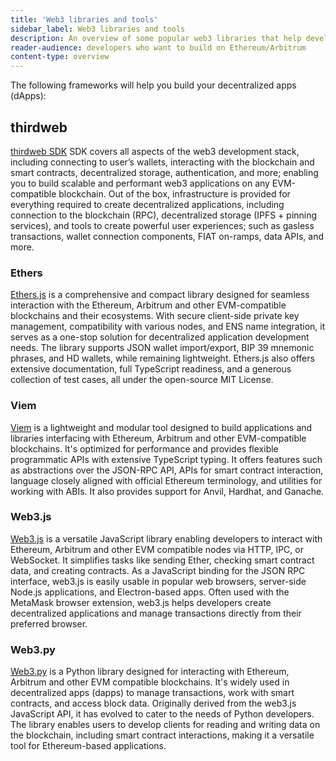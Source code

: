 ```yaml
---
title: 'Web3 libraries and tools'
sidebar_label: Web3 libraries and tools
description: An overview of some popular web3 libraries that help developers interact with the Ethereum and Arbitrum blockchains.
reader-audience: developers who want to build on Ethereum/Arbitrum
content-type: overview
---
```



<KnowMoreToolsBox />

The following frameworks will help you build your decentralized apps (dApps):

## thirdweb

[thirdweb SDK](https://portal.thirdweb.com/sdk) SDK covers all aspects of the web3 development stack, including connecting to user’s wallets, interacting with the blockchain and smart contracts, decentralized storage, authentication, and more; enabling you to build scalable and performant web3 applications on any EVM-compatible blockchain. Out of the box, infrastructure is provided for everything required to create decentralized applications, including connection to the blockchain (RPC), decentralized storage (IPFS + pinning services), and tools to create powerful user experiences; such as gasless transactions, wallet connection components, FIAT on-ramps, data APIs, and more.

### Ethers

[Ethers.js](https://docs.ethers.org/) is a comprehensive and compact library designed for seamless interaction with the Ethereum, Arbitrum and other EVM-compatible blockchains and their ecosystems. With secure client-side private key management, compatibility with various nodes, and ENS name integration, it serves as a one-stop solution for decentralized application development needs. The library supports JSON wallet import/export, BIP 39 mnemonic phrases, and HD wallets, while remaining lightweight. Ethers.js also offers extensive documentation, full TypeScript readiness, and a generous collection of test cases, all under the open-source MIT License.

### Viem

[Viem](https://viem.sh/) is a lightweight and modular tool designed to build applications and libraries interfacing with Ethereum, Arbitrum and other EVM-compatible blockchains. It's optimized for performance and provides flexible programmatic APIs with extensive TypeScript typing. It offers features such as abstractions over the JSON-RPC API, APIs for smart contract interaction, language closely aligned with official Ethereum terminology, and utilities for working with ABIs. It also provides support for Anvil, Hardhat, and Ganache.

### Web3.js

[Web3.js](https://github.com/web3/web3.js/) is a versatile JavaScript library enabling developers to interact with Ethereum, Arbitrum and other EVM compatible nodes via HTTP, IPC, or WebSocket. It simplifies tasks like sending Ether, checking smart contract data, and creating contracts. As a JavaScript binding for the JSON RPC interface, web3.js is easily usable in popular web browsers, server-side Node.js applications, and Electron-based apps. Often used with the MetaMask browser extension, web3.js helps developers create decentralized applications and manage transactions directly from their preferred browser.

### Web3.py

[Web3.py](https://github.com/ethereum/web3.py/) is a Python library designed for interacting with Ethereum, Arbitrum and other EVM compatible blockchains. It's widely used in decentralized apps (dapps) to manage transactions, work with smart contracts, and access block data. Originally derived from the web3.js JavaScript API, it has evolved to cater to the needs of Python developers. The library enables users to develop clients for reading and writing data on the blockchain, including smart contract interactions, making it a versatile tool for Ethereum-based applications.

